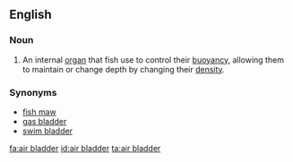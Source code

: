 ==English==

===Noun===
{{en-noun}}
{{wikipedia}}

# An internal [[organ]] that fish use to control their [[buoyancy]], allowing them to maintain or change depth by changing their [[density]].

===Synonyms===
*[[fish maw]]
*[[gas bladder]]
*[[swim bladder]]

[[fa:air bladder]]
[[id:air bladder]]
[[ta:air bladder]]